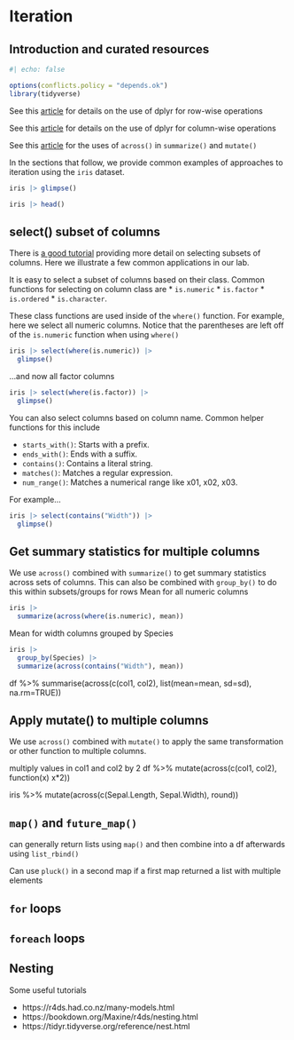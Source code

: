# Iteration

## Introduction and curated resources
```r
#| echo: false

options(conflicts.policy = "depends.ok")
library(tidyverse)
```

See this [article](https://dplyr.tidyverse.org/dev/articles/rowwise.html) for details on the use of dplyr for row-wise operations

See this [article](https://dplyr.tidyverse.org/dev/articles/colwise.html) for details on the use of dplyr for column-wise operations

See this [article](https://dplyr.tidyverse.org/reference/across.html) for the uses of `across()` in `summarize()` and `mutate()`

In the sections that follow, we provide common examples of approaches to iteration using the `iris` dataset.

```r
iris |> glimpse()

iris |> head()
```

## select() subset of columns

There is [a good tutorial](https://dplyr.tidyverse.org/reference/select.html) providing more detail on selecting subsets of columns.  Here we illustrate a few common applications in our lab.

It is easy to select a subset of columns based on their class.  Common functions for selecting on column class are 
* `is.numeric`
* `is.factor`
* `is.ordered`
* `is.character`.  

These class functions are used inside of the `where()` function. For example, here we select all numeric columns.  Notice that the parentheses are left off of the `is.numeric` function when using `where()`
```r
iris |> select(where(is.numeric)) |> 
  glimpse()
```

...and now all factor columns
```r
iris |> select(where(is.factor)) |> 
  glimpse()
```

You can also select columns based on column name. Common helper functions for this include 

* `starts_with()`: Starts with a prefix.
* `ends_with()`: Ends with a suffix.
* `contains()`: Contains a literal string.
* `matches()`: Matches a regular expression.
* `num_range()`: Matches a numerical range like x01, x02, x03.

For example...
```r
iris |> select(contains("Width")) |> 
  glimpse()
```


## Get summary statistics for multiple columns

We use `across()` combined with `summarize()` to get summary statistics across sets of columns. This can also be combined with `group_by()` to do this within subsets/groups for rows
Mean for all numeric columns

```r
iris |> 
  summarize(across(where(is.numeric), mean))
```

Mean for width columns grouped by Species
```r
iris |> 
  group_by(Species) |> 
  summarize(across(contains("Width"), mean))
```


df %>%
  summarise(across(c(col1, col2), list(mean=mean, sd=sd), na.rm=TRUE))
  
  
## Apply mutate() to multiple columns

We use `across()` combined with `mutate()` to apply the same transformation or other function to multiple columns.


multiply values in col1 and col2 by 2
df %>% 
  mutate(across(c(col1, col2), function(x) x*2))

iris %>%
  mutate(across(c(Sepal.Length, Sepal.Width), round))
  

## `map()` and `future_map()`

can generally return lists using `map()` and then combine into a df afterwards using `list_rbind()`

Can use `pluck()` in a second map if a first map returned a list with multiple elements

## `for` loops


## `foreach` loops


## Nesting

Some useful tutorials

* https://r4ds.had.co.nz/many-models.html
* https://bookdown.org/Maxine/r4ds/nesting.html
* https://tidyr.tidyverse.org/reference/nest.html
